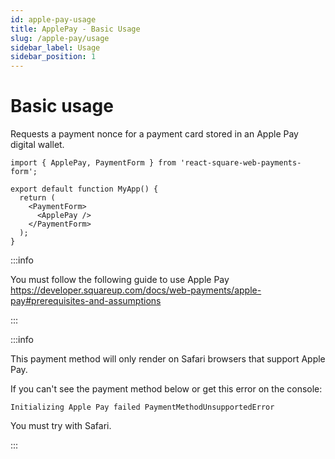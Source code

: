 ```yaml
---
id: apple-pay-usage
title: ApplePay - Basic Usage
slug: /apple-pay/usage
sidebar_label: Usage
sidebar_position: 1
---
```



# Basic usage

Requests a payment nonce for a payment card stored in an Apple Pay digital wallet.

```tsx
import { ApplePay, PaymentForm } from 'react-square-web-payments-form';

export default function MyApp() {
  return (
    <PaymentForm>
      <ApplePay />
    </PaymentForm>
  );
}
```

:::info

You must follow the following guide to use Apple Pay https://developer.squareup.com/docs/web-payments/apple-pay#prerequisites-and-assumptions

:::

:::info

This payment method will only render on Safari browsers that support Apple Pay.

If you can't see the payment method below or get this error on the console:

`Initializing Apple Pay failed PaymentMethodUnsupportedError`

You must try with Safari.

:::

<PaymentForm>
  <ApplePay />
</PaymentForm>
